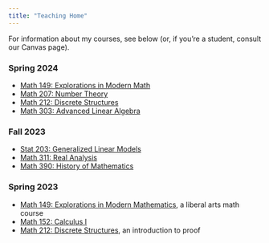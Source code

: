 ```yaml
---
title: "Teaching Home"
---
```


For information about my courses, see below (or, if you're a student, consult our Canvas page).

### Spring 2024

- [Math 149: Explorations in Modern Math](courses/emm/emm_s24.html)
- [Math 207: Number Theory](courses/nt/nt_s24.html)
- [Math 212: Discrete Structures](courses/ds/ds_s24.html)
- [Math 303: Advanced Linear Algebra](courses/ala/ala_s24.html)

### Fall 2023

- [Stat 203: Generalized Linear Models](courses/glm/glm_f23.html)
- [Math 311: Real Analysis](courses/ra/ra_f23.html)
- [Math 390: History of Mathematics](courses/hom/hom_f23.html)

### Spring 2023

- [Math 149: Explorations in Modern Mathematics](syllabi/Math149_01Syllabus2023S.pdf), a liberal arts math course
- [Math 152: Calculus I](syllabi/Math152_01Syllabus2023S.pdf)
- [Math 212: Discrete Structures](syllabi/Math212_01Syllabus2023S.pdf), an introduction to proof